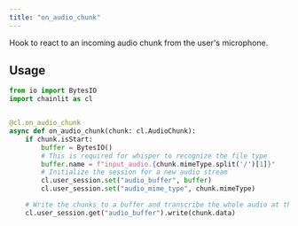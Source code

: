 ```yaml
---
title: "on_audio_chunk"
---
```


Hook to react to an incoming audio chunk from the user's microphone.

## Usage

```python
from io import BytesIO
import chainlit as cl


@cl.on_audio_chunk
async def on_audio_chunk(chunk: cl.AudioChunk):
    if chunk.isStart:
        buffer = BytesIO()
        # This is required for whisper to recognize the file type
        buffer.name = f"input_audio.{chunk.mimeType.split('/')[1]}"
        # Initialize the session for a new audio stream
        cl.user_session.set("audio_buffer", buffer)
        cl.user_session.set("audio_mime_type", chunk.mimeType)

    # Write the chunks to a buffer and transcribe the whole audio at the end
    cl.user_session.get("audio_buffer").write(chunk.data)
```

